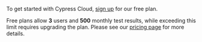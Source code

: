 To get started with Cypress Cloud,
[sign up](https://cloud.cypress.io/signup) for our free plan.

Free plans allow **3** users and **500** monthly test results, while exceeding this limit requires upgrading the plan. Please see our [pricing page](https://www.cypress.io/pricing) for more details.
